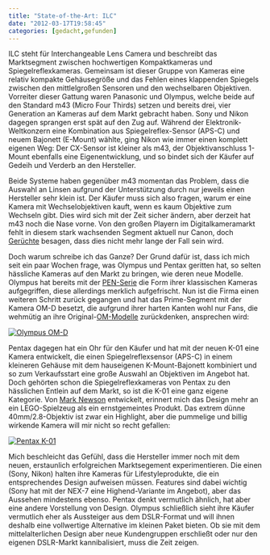 ```yaml
---
title: "State-of-the-Art: ILC"
date: "2012-03-17T19:58:45"
categories: [gedacht,gefunden]
---
```


ILC steht für Interchangeable Lens Camera und beschreibt das Marktsegment zwischen hochwertigen Kompaktkameras und Spiegelreflexkameras. Gemeinsam ist dieser Gruppe von Kameras eine relativ kompakte Gehäusegröße und das Fehlen eines klappenden Spiegels zwischen den mittlelgroßen Sensoren und den wechselbaren Objektiven. Vorreiter dieser Gattung waren Panasonic und Olympus, welche beide auf den Standard m43 (Micro Four Thirds) setzen und bereits drei, vier Generation an Kameras auf dem Markt gebracht haben. Sony und Nikon dagegen sprangen erst spät auf den Zug auf. Während der Elektronik-Weltkonzern eine Kombination aus Spiegelreflex-Sensor (APS-C) und neuem Bajonett (E-Mount) wählte, ging Nikon wie immer einen komplett eigenen Weg: Der CX-Sensor ist kleiner als m43, der Objektivanschluss 1-Mount ebenfalls eine Eigenentwicklung, und so bindet sich der Käufer auf Gedeih und Verderb an den Hersteller.

Beide Systeme haben gegenüber m43 momentan das Problem, dass die Auswahl an Linsen aufgrund der Unterstützung durch nur jeweils einen Hersteller sehr klein ist. Der Käufer muss sich also fragen, warum er eine Kamera mit Wechselobjektiven kauft, wenn es kaum Objektive zum Wechseln gibt. Dies wird sich mit der Zeit sicher ändern, aber derzeit hat m43 noch die Nase vorne. Von den großen Playern im Digitalkameramarkt fehlt in diesem stark wachsenden Segment aktuell nur Canon, doch [Gerüchte](http://www.canonrumors.com/2012/01/canon-mirrorless-in-2012/) besagen, dass dies nicht mehr lange der Fall sein wird.

Doch warum schreibe ich das Ganze? Der Grund dafür ist, dass ich mich seit ein paar Wochen frage, was Olympus und Pentax geritten hat, so selten hässliche Kameras auf den Markt zu bringen, wie deren neue Modelle. Olympus hat bereits mit der [PEN-Serie](http://en.wikipedia.org/wiki/Olympus_Pen) die Form ihrer klassischen Kameras aufgegriffen, diese allerdings merklich aufgefrischt. Nun ist die Firma einen weiteren Schritt zurück gegangen und hat das Prime-Segment mit der Kamera OM-D besetzt, die aufgrund ihrer harten Kanten wohl nur Fans, die wehmütig an ihre Original-[OM-Modelle](http://en.wikipedia.org/wiki/Olympus_OM_system) zurückdenken, ansprechen wird:

<a href="http://olympusamerica.com/corporate/corp_presscenter_headline.asp?pressNo=909">![Olympus OM-D](/blog/wp-content/uploads/2012/03/olympus_omd.jpg)</a>

Pentax dagegen hat ein Ohr für den Käufer und hat mit der neuen K-01 eine Kamera entwickelt, die einen Spiegelreflexsensor (APS-C) in einem kleineren Gehäuse mit dem hauseigenen K-Mount-Bajonett kombiniert und so zum Verkaufsstart eine große Auswahl an Objektiven im Angebot hat. Doch gehörten schon die Spiegelreflexkameras von Pentax zu den hässlichen Entlein auf dem Markt, so ist die K-01 eine ganz eigene Kategorie. Von [Mark Newson](http://www.marc-newson.com/AboutBiography.aspx?GroupSelected=2&Category=Biography) entwickelt, erinnert mich das Design mehr an ein LEGO-Spielzeug als ein ernstgemeintes Produkt. Das extrem dünne 40mm/2.8-Objektiv ist zwar ein Highlight, aber die pummelige und billig wirkende Kamera will mir nicht so recht gefallen:

<a href="http://www.pentaximaging.com/about/press/263/PENTAX_RICOH_IMAGING_AMERICAS_CORPORATION_INTRODUCES_PENTAX_K-01_DESIGNED_BY_MARC_NEWSON">![Pentax K-01](/blog/wp-content/uploads/2012/03/pentax_k01.jpg)</a>

Mich beschleicht das Gefühl, dass die Hersteller immer noch mit dem neuen, erstaunlich erfolgreichen Marktsegement experimentieren. Die einen (Sony, Nikon) halten ihre Kameras für Lifestyleprodukte, die ein entsprechendes Design aufweisen müssen. Features sind dabei wichtig (Sony hat mit der NEX-7 eine Highend-Variante im Angebot), aber das Aussehen mindestens ebenso. Pentax denkt vermutlich ähnlich, hat aber eine andere Vorstellung von Design. Olympus schließlich sieht ihre Käufer vermutlich eher als Aussteiger aus dem DSLR-Format und will ihnen deshalb eine vollwertige Alternative im kleinen Paket bieten. Ob sie mit dem mittelalterlichen Design aber neue Kundengruppen erschließt oder nur den eigenen DSLR-Markt kannibalisiert, muss die Zeit zeigen.
